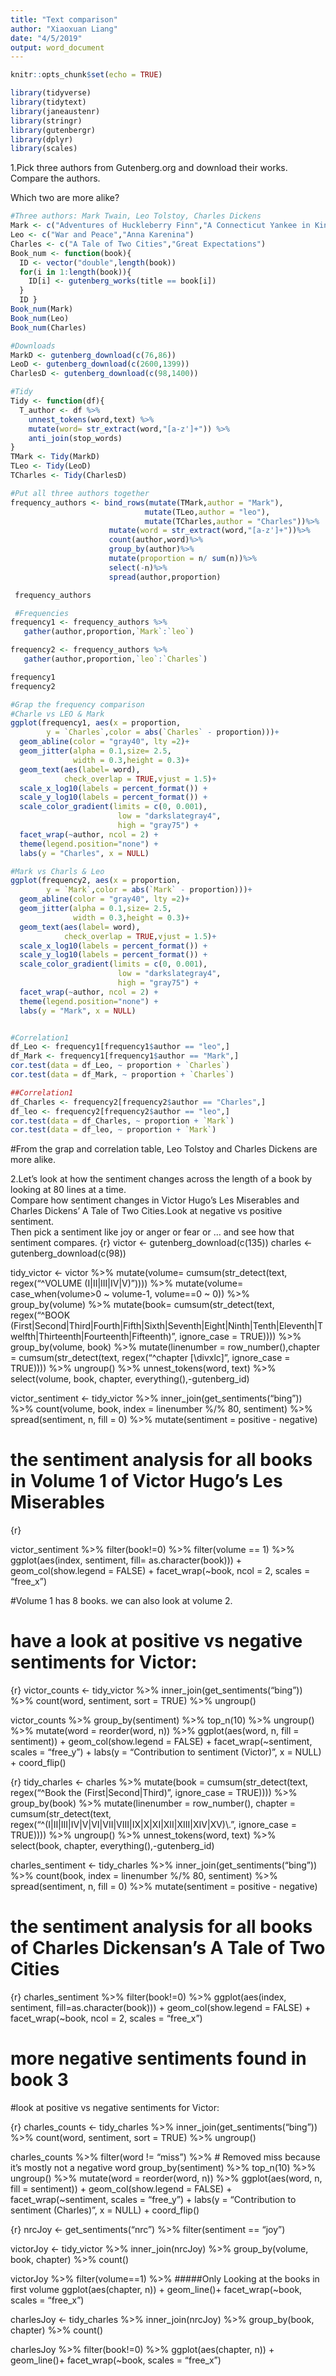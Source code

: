 ```yaml
---
title: "Text comparison"
author: "Xiaoxuan Liang"
date: "4/5/2019"
output: word_document
---
```


```r
knitr::opts_chunk$set(echo = TRUE)
```


```r
library(tidyverse)
library(tidytext)
library(janeaustenr)
library(stringr)
library(gutenbergr)
library(dplyr)
library(scales)
```

1.Pick three authors from Gutenberg.org and download their works.  
Compare the authors.  

Which two are more alike? 
```r
#Three authors: Mark Twain, Leo Tolstoy, Charles Dickens
Mark <- c("Adventures of Huckleberry Finn","A Connecticut Yankee in King Arthur's Court")
Leo <- c("War and Peace","Anna Karenina")
Charles <- c("A Tale of Two Cities","Great Expectations")
Book_num <- function(book){
  ID <- vector("double",length(book))
  for(i in 1:length(book)){
    ID[i] <- gutenberg_works(title == book[i])
  }
  ID }
Book_num(Mark)
Book_num(Leo)
Book_num(Charles)

#Downloads
MarkD <- gutenberg_download(c(76,86))
LeoD <- gutenberg_download(c(2600,1399))
CharlesD <- gutenberg_download(c(98,1400))
```

```r
#Tidy
Tidy <- function(df){
  T_author <- df %>%
    unnest_tokens(word,text) %>%
    mutate(word= str_extract(word,"[a-z']+")) %>%
    anti_join(stop_words)
}
TMark <- Tidy(MarkD)
TLeo <- Tidy(LeoD)
TCharles <- Tidy(CharlesD)

```

```r
#Put all three authors together
frequency_authors <- bind_rows(mutate(TMark,author = "Mark"),
                              mutate(TLeo,author = "leo"),
                              mutate(TCharles,author = "Charles"))%>%
                      mutate(word = str_extract(word,"[a-z']+"))%>%
                      count(author,word)%>%
                      group_by(author)%>%
                      mutate(proportion = n/ sum(n))%>%
                      select(-n)%>%
                      spread(author,proportion)

 frequency_authors                         
```

```r
 #Frequencies
frequency1 <- frequency_authors %>%
   gather(author,proportion,`Mark`:`leo`)

frequency2 <- frequency_authors %>%
   gather(author,proportion,`leo`:`Charles`)

frequency1
frequency2
```

```r
#Grap the frequency comparison
#Charle vs LEO & Mark
ggplot(frequency1, aes(x = proportion,
        y = `Charles`,color = abs(`Charles` - proportion)))+
  geom_abline(color = "gray40", lty =2)+
  geom_jitter(alpha = 0.1,size= 2.5,
              width = 0.3,height = 0.3)+
  geom_text(aes(label= word),
            check_overlap = TRUE,vjust = 1.5)+
  scale_x_log10(labels = percent_format()) +
  scale_y_log10(labels = percent_format()) +
  scale_color_gradient(limits = c(0, 0.001),
                        low = "darkslategray4",
                        high = "gray75") +
  facet_wrap(~author, ncol = 2) +
  theme(legend.position="none") +
  labs(y = "Charles", x = NULL)

#Mark vs Charls & Leo
ggplot(frequency2, aes(x = proportion,
        y = `Mark`,color = abs(`Mark` - proportion)))+
  geom_abline(color = "gray40", lty =2)+
  geom_jitter(alpha = 0.1,size= 2.5,
              width = 0.3,height = 0.3)+
  geom_text(aes(label= word),
            check_overlap = TRUE,vjust = 1.5)+
  scale_x_log10(labels = percent_format()) +
  scale_y_log10(labels = percent_format()) +
  scale_color_gradient(limits = c(0, 0.001),
                        low = "darkslategray4",
                        high = "gray75") +
  facet_wrap(~author, ncol = 2) +
  theme(legend.position="none") +
  labs(y = "Mark", x = NULL)



```

```r
#Correlation1
df_Leo <- frequency1[frequency1$author == "leo",]
df_Mark <- frequency1[frequency1$author == "Mark",]
cor.test(data = df_Leo, ~ proportion + `Charles`)
cor.test(data = df_Mark, ~ proportion + `Charles`)

##Correlation1
df_Charles <- frequency2[frequency2$author == "Charles",]
df_leo <- frequency2[frequency2$author == "leo",]
cor.test(data = df_Charles, ~ proportion + `Mark`)
cor.test(data = df_leo, ~ proportion + `Mark`)

```
#From the grap and correlation table, Leo Tolstoy and Charles Dickens are more alike.




2.Let’s look at how the sentiment changes across the length of a book by looking at 80 lines at a time.  
Compare how sentiment changes in Victor Hugo’s Les Miserables and Charles Dickens’ A Tale of Two Cities.Look at negative vs positive sentiment.  
Then pick a sentiment like joy or anger or fear or …  and see how that sentiment compares.
{r}
victor <- gutenberg_download(c(135))
charles <- gutenberg_download(c(98))


tidy_victor <- victor %>% 
  mutate(volume= cumsum(str_detect(text, regex("^VOLUME (I|II|III|IV|V)")))) %>%
  mutate(volume= case_when(volume>0 ~ volume-1, volume==0 ~ 0)) %>%
  group_by(volume) %>%
  mutate(book= cumsum(str_detect(text, regex("^BOOK (First|Second|Third|Fourth|Fifth|Sixth|Seventh|Eight|Ninth|Tenth|Eleventh|Twelfth|Thirteenth|Fourteenth|Fifteenth)", ignore_case = TRUE)))) %>%
  group_by(volume, book) %>%
  mutate(linenumber = row_number(),chapter = cumsum(str_detect(text, regex("^chapter [\\divxlc]", ignore_case = TRUE)))) %>%
  ungroup() %>% 
  unnest_tokens(word, text) %>%
  select(volume, book, chapter, everything(),-gutenberg_id)



victor_sentiment <- tidy_victor %>%
  inner_join(get_sentiments("bing")) %>%
  count(volume, book, index = linenumber %/% 80, sentiment) %>%
  spread(sentiment, n, fill = 0) %>%
  mutate(sentiment = positive - negative)
  


# the sentiment analysis for all books in Volume 1 of Victor Hugo's Les Miserables
{r}

victor_sentiment %>% 
  filter(book!=0) %>%
  filter(volume == 1) %>%
  ggplot(aes(index, sentiment, fill= as.character(book))) +
  geom_col(show.legend = FALSE) + 
  facet_wrap(~book, ncol = 2, scales = "free_x")

#Volume 1 has 8 books. we can also look at volume 2.  


# have a look at positive vs negative sentiments for Victor:  
{r}
victor_counts <- tidy_victor %>%
  inner_join(get_sentiments("bing")) %>%
  count(word, sentiment, sort = TRUE) %>%
  ungroup()

victor_counts %>% 
  group_by(sentiment) %>%
  top_n(10) %>%
  ungroup() %>%
  mutate(word = reorder(word, n)) %>%
  ggplot(aes(word, n, fill = sentiment)) +
  geom_col(show.legend = FALSE) +
  facet_wrap(~sentiment, scales = "free_y") +
  labs(y = "Contribution to sentiment (Victor)",
       x = NULL) +
  coord_flip()



{r}
tidy_charles <- charles %>% 
  mutate(book = cumsum(str_detect(text, regex("^Book the (First|Second|Third)", ignore_case = TRUE)))) %>%
  group_by(book) %>%
  mutate(linenumber = row_number(), chapter = cumsum(str_detect(text, regex("^(I|II|III|IV|V|VI|VII|VIII|IX|X|XI|XII|XIII|XIV|XV)\\.", ignore_case = TRUE)))) %>%
  ungroup() %>% 
  unnest_tokens(word, text) %>%
  select(book, chapter, everything(),-gutenberg_id) 
 


charles_sentiment <- tidy_charles %>%
  inner_join(get_sentiments("bing")) %>%
  count(book, index = linenumber %/% 80, sentiment) %>%
  spread(sentiment, n, fill = 0) %>%
  mutate(sentiment = positive - negative)
  

# the sentiment analysis for all books of Charles Dickensan's A Tale of Two Cities  

{r}
charles_sentiment %>%
  filter(book!=0) %>%
  ggplot(aes(index, sentiment, fill=as.character(book))) +
  geom_col(show.legend = FALSE) + 
  facet_wrap(~book, ncol = 2, scales = "free_x")
  
# more negative sentiments found in book 3  


#look at positive vs negative sentiments for Victor:  

{r}
charles_counts <- tidy_charles %>% 
  inner_join(get_sentiments("bing")) %>%
  count(word, sentiment, sort = TRUE) %>%
  ungroup()

charles_counts %>% 
  filter(word != "miss") %>% # Removed miss because it's mostly not a negative word
  group_by(sentiment) %>%
  top_n(10) %>%
  ungroup() %>%
  mutate(word = reorder(word, n)) %>%
  ggplot(aes(word, n, fill = sentiment)) +
  geom_col(show.legend = FALSE) +
  facet_wrap(~sentiment, scales = "free_y") +
  labs(y = "Contribution to sentiment (Charles)",
       x = NULL) +
  coord_flip()

  



{r}
nrcJoy <- get_sentiments("nrc") %>%
  filter(sentiment == "joy")


victorJoy <- tidy_victor %>%
  inner_join(nrcJoy) %>% 
  group_by(volume, book, chapter) %>%
  count()

victorJoy %>%
  filter(volume==1) %>% #####Only Looking at the books in first volume
  ggplot(aes(chapter, n)) +
  geom_line()+
  facet_wrap(~book, scales = "free_x")


charlesJoy <- tidy_charles %>% 
  inner_join(nrcJoy) %>% 
  group_by(book, chapter) %>%
  count()

charlesJoy %>% 
  filter(book!=0) %>% 
  ggplot(aes(chapter, n)) +
  geom_line()+
  facet_wrap(~book, scales = "free_x")
